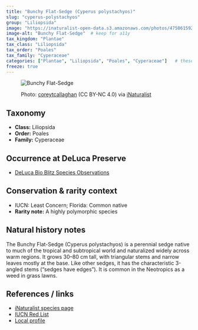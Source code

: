 ```yaml
---
title: "Bunchy Flat-Sedge (Cyperus polystachyos)"
slug: "cyperus-polystachyos"
group: "Liliopsida"
image: "https://inaturalist-open-data.s3.amazonaws.com/photos/475061592/large.jpeg"        # keep for thumbnails
image-alt: "Bunchy Flat-Sedge"  # keep for a11y
tax_kingdom: "Plantae"
tax_class: "Liliopsida"
tax_order: "Poales"
tax_family: "Cyperaceae"
categories: ["Plantae", "Liliopsida", "Poales", "Cyperaceae"]   # these drive the chips + filtering
freeze: true
---
```


<figure class="species-figure">

<img src="https://inaturalist-open-data.s3.amazonaws.com/photos/475061592/large.jpeg" alt="Bunchy Flat-Sedge" class="species-photo"/>

<figcaption class="photo-credit">

Photo: <a href="https://www.inaturalist.org/people/coreytcallaghan">coreytcallaghan</a> (CC BY-NC 4.0) via <a href="https://www.inaturalist.org/observations/264559490">iNaturalist</a>

</figcaption>

</figure>

## Taxonomy

-   **Class:** Liliopsida
-   **Order:** Poales
-   **Family:** Cyperaceae

## Occurrence at DeLuca Preserve

-   [DeLuca Bio Blitz Species Observations](https://www.inaturalist.org/observations?project_id=191727&taxon_id=161476&place_id=any&verifiable=any)

## Conservation & rarity context

-   IUCN: Least Concern; Florida: Common native
-   **Rarity note:** A highly polymorphic species

## Natural history notes

The Bunchy Flat-Sedge (Cyperus polystachyos) is a perennial sedge native to much of the tropical and subtropical world and naturalized widely across warm regions. It grows 30–80 cm tall, with triangular stems and narrow leaves mostly at the base. Like other sedges, it has the characteristic 3-angled stems (“sedges have edges”). It is common in the Neotropics as a weed in grass lawns.

## References / links

-   [iNaturalist species page](https://www.inaturalist.org/taxa/161476-Cyperus-polystachyos)
-   [IUCN Red List](https://www.iucnredlist.org/species/164195/120160815)
-   [Local profile](https://fsus.ncbg.unc.edu/main.php?pg=show-taxon.php&plantname=Cyperus+polystachyos)
